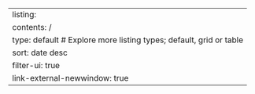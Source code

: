 ---
listing:
  contents: /
  type: default # Explore more listing types; default, grid or table
  sort: date desc
  filter-ui: true
link-external-newwindow: true
---